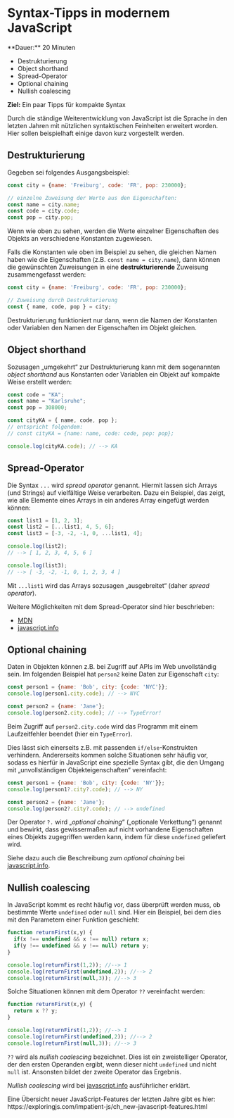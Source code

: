 
# Syntax-Tipps in modernem JavaScript

<Callout>  
  **Dauer:** 20 Minuten

  - Destrukturierung
  - Object shorthand
  - Spread-Operator
  - Optional chaining 
  - Nullish coalescing

  **Ziel:** Ein paar Tipps für kompakte Syntax
</Callout>

Durch die ständige Weiterentwicklung von
JavaScript ist die Sprache in den letzten 
Jahren mit nützlichen syntaktischen 
Feinheiten erweitert worden. Hier sollen 
beispielhaft einige davon kurz vorgestellt werden.


## Destrukturierung

Gegeben sei folgendes Ausgangsbeispiel:

```js
const city = {name: 'Freiburg', code: 'FR', pop: 230000};

// einzelne Zuweisung der Werte aus den Eigenschaften:
const name = city.name;
const code = city.code;
const pop = city.pop;
```

Wenn wie oben zu sehen, werden die Werte 
einzelner Eigenschaften des Objekts an 
verschiedene Konstanten zugewiesen.

Falls die Konstanten wie oben im Beispiel 
zu sehen, die gleichen Namen haben wie die
Eigenschaften (z.B. `const name = city.name`),
dann können die gewünschten Zuweisungen in
eine **destrukturierende** Zuweisung 
zusammengefasst werden:

```js
const city = {name: 'Freiburg', code: 'FR', pop: 230000};

// Zuweisung durch Destrukturierung
const { name, code, pop } = city;
```

<Callout type="warning">
Destrukturierung funktioniert nur dann, wenn
die Namen der Konstanten oder Variablen den
Namen der Eigenschaften im Objekt gleichen.
</Callout>

## Object shorthand

Sozusagen „umgekehrt“ zur Destrukturierung
kann mit dem sogenannten _object shorthand_
aus Konstanten oder Variablen ein Objekt
auf kompakte Weise erstellt werden:

```js
const code = "KA";
const name = "Karlsruhe";
const pop = 308000;

const cityKA = { name, code, pop };
// entspricht folgendem:
// const cityKA = {name: name, code: code, pop: pop};

console.log(cityKA.code); // --> KA
```

## Spread-Operator

Die Syntax `...` wird _spread operator_ genannt.
Hiermit lassen sich Arrays (und Strings) auf
vielfältige Weise verarbeiten. Dazu ein Beispiel,
das zeigt, wie alle Elemente eines Arrays in 
ein anderes Array eingefügt werden können:

```js
const list1 = [1, 2, 3];
const list2 = [...list1, 4, 5, 6];
const list3 = [-3, -2, -1, 0, ...list1, 4];

console.log(list2);
// --> [ 1, 2, 3, 4, 5, 6 ]

console.log(list3); 
// --> [ -3, -2, -1, 0, 1, 2, 3, 4 ]
```

Mit `...list1` wird das Arrays sozusagen
„ausgebreitet“ (daher _spread operator_).

Weitere Möglichkeiten mit dem Spread-Operator
sind hier beschrieben:

- [MDN](https://developer.mozilla.org/en-US/docs/Web/JavaScript/Reference/Operators/Spread_syntax)
- [javascript.info](https://javascript.info/rest-parameters-spread)

## Optional chaining 

Daten in Objekten können z.B. bei Zugriff
auf APIs im Web unvollständig sein. Im
folgenden Beispiel hat `person2` keine Daten
zur Eigenschaft `city`:

```js
const person1 = {name: 'Bob', city: {code: 'NYC'}};
console.log(person1.city.code); // --> NYC

const person2 = {name: 'Jane'};
console.log(person2.city.code); // --> TypeError!
```

Beim Zugriff auf `person2.city.code` wird
das Programm mit einem Laufzeitfehler beendet 
(hier ein `TypeError`). 

Dies lässt sich einerseits z.B. mit passenden 
`if/else`-Konstrukten verhindern. Andererseits
kommen solche Situationen sehr häufig vor,
sodass es hierfür in JavaScript eine spezielle
Syntax gibt, die den Umgang mit „unvollständigen 
Objekteigenschaften“ vereinfacht:

```js
const person1 = {name: 'Bob', city: {code: 'NY'}};
console.log(person1?.city?.code); // --> NY

const person2 = {name: 'Jane'};
console.log(person2?.city?.code); // --> undefined
```

Der Operator `?.` wird „_optional chaining_“
(„optionale Verkettung“) genannt und bewirkt,
dass gewissermaßen auf nicht vorhandene 
Eigenschaften eines Objekts zugegriffen werden
kann, indem für diese `undefined` geliefert wird.

Siehe dazu auch die Beschreibung zum
_optional chaining_ bei 
[javascript.info](https://javascript.info/optional-chaining).

## Nullish coalescing

In JavaScript kommt es recht häufig vor,
dass überprüft werden muss, ob bestimmte Werte 
`undefined` oder `null` sind. Hier ein Beispiel,
bei dem dies mit den Parametern einer Funktion 
geschieht:

```js
function returnFirst(x,y) {
  if(x !== undefined && x !== null) return x;
  if(y !== undefined && y !== null) return y;
}

console.log(returnFirst(1,2)); //--> 1
console.log(returnFirst(undefined,2)); //--> 2
console.log(returnFirst(null,3)); //--> 3
```

Solche Situationen können mit dem Operator
`??` vereinfacht werden:

```js
function returnFirst(x,y) {
  return x ?? y;
}

console.log(returnFirst(1,2)); //--> 1
console.log(returnFirst(undefined,2)); //--> 2
console.log(returnFirst(null,3)); //--> 3
```

`??` wird als _nullish coalescing_ bezeichnet.
Dies ist ein zweistelliger Operator, der den
ersten Operanden ergibt, wenn dieser nicht
`undefined` und nicht `null` ist. Ansonsten
bildet der zweite Operator das Ergebnis.

_Nullish coalescing_ wird bei
[javascript.info](https://javascript.info/nullish-coalescing-operator) ausführlicher
erklärt.

<Callout type="info">
Eine Übersicht neuer JavaScript-Features
der letzten Jahre gibt es hier: 
https://exploringjs.com/impatient-js/ch_new-javascript-features.html
</Callout>
